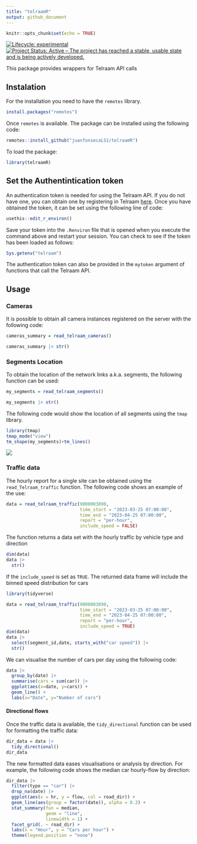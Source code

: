 ```yaml
---
title: "telraamR"
output: github_document
---
```


```r
knitr::opts_chunk$set(echo = TRUE)
```

<!-- badges: start -->

[![Lifecycle: experimental](https://img.shields.io/badge/lifecycle-experimental-orange.svg)](https://lifecycle.r-lib.org/articles/stages.html#experimental) [![Project Status: Active -- The project has reached a stable, usable state and is being actively developed.](https://www.repostatus.org/badges/latest/active.svg)](https://www.repostatus.org/#active)

<!-- badges: end -->

This package provides wrappers for Telraam API calls

## Instalation

For the installation you need to have the `remotes` library.

```r
install.packages("remotes")
```

Once `remotes` is available. The package can be installed using the following code:

```r
remotes::install_github("juanfonsecaLS1/telraamR")
```

To load the package:

```r
library(telraamR)
```

## Set the Authentintication token

An authentication token is needed for using the Telraam API. If you do not have one, you can obtain one by registering in Telraam [here](https://www.telraam.net/en/register). Once you have obtained the token, it can be set using the following line of code:

```r
usethis::edit_r_environ()
```

Save your token into the `.Renviron` file that is opened when you execute the command above and restart your session. You can check to see if the token has been loaded as follows:

```r
Sys.getenv("telraam")
```

The authentication token can also be provided in the `mytoken` argument of functions that call the Telraam API.

## Usage

### Cameras

It is possible to obtain all camera instances registered on the server with the following code:

```r
cameras_summary = read_telraam_cameras()

cameras_summary |> str()
```

### Segments Location

To obtain the location of the network links a.k.a. segments, the following function can be used:

```r
my_segments = read_telraam_segments()

my_segments |> str()
```

The following code would show the location of all segments using the `tmap` library.

```r
library(tmap)
tmap_mode("view")
tm_shape(my_segments)+tm_lines()
```

![](README_files/figure-gfm/map_segments-1.png)

### Traffic data

The hourly report for a single site can be obtained using the `read_Telraam_traffic` function. The following code shows an example of the use:

```r
data = read_telraam_traffic(9000003890,
                            time_start = "2023-03-25 07:00:00",
                            time_end = "2023-04-25 07:00:00",
                            report = "per-hour",
                            include_speed = FALSE)
```

The function returns a data set with the hourly traffic by vehicle type and direction

```r
dim(data)
data |>
  str()
```

If the `include_speed` is set as `TRUE`. The returned data frame will include the binned speed distribution for cars

```r
library(tidyverse)
```

```r
data = read_telraam_traffic(9000003890,
                            time_start = "2023-03-25 07:00:00",
                            time_end = "2023-04-25 07:00:00",
                            report = "per-hour",
                            include_speed = TRUE)
dim(data)
data |>
  select(segment_id,date, starts_with("car speed")) |>
  str()
```

We can visualise the number of cars per day using the following code:

```r
data |> 
  group_by(date) |> 
  summarise(cars = sum(car)) |> 
  ggplot(aes(x=date, y=cars)) + 
  geom_line() + 
  labs(x="Date", y="Number of cars")
```

#### Directional flows

Once the traffic data is available, the `tidy_directional` function can be used for formatting the traffic data:

```r
dir_data = data |>
  tidy_directional()
dir_data
```

The new formatted data eases visualisations or analysis by direction. For example, the following code shows the median car hourly-flow by direction:

```r
dir_data |>
  filter(type == "car") |>
  drop_na(date) |>
  ggplot(aes(x = hr, y = flow, col = road_dir)) +
  geom_line(aes(group = factor(date)), alpha = 0.2) +
  stat_summary(fun = median,
               geom = "line",
               linewidth = 1) +
  facet_grid(. ~ road_dir) +
  labs(x = "Hour", y = "Cars per hour") +
  theme(legend.position = "none")
```

